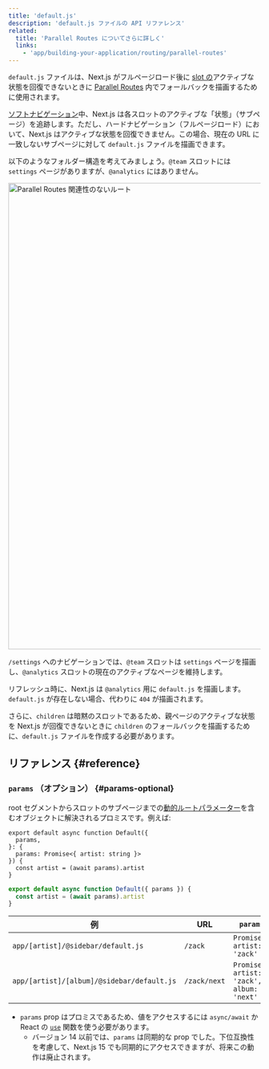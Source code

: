 ```yaml
---
title: 'default.js'
description: 'default.js ファイルの API リファレンス'
related:
  title: 'Parallel Routes についてさらに詳しく'
  links:
    - 'app/building-your-application/routing/parallel-routes'
---
```


`default.js` ファイルは、Next.js がフルページロード後に [slot の](/docs/app/building-your-application/routing/parallel-routes#slots)アクティブな状態を回復できないときに [Parallel Routes](/docs/app/building-your-application/routing/parallel-routes) 内でフォールバックを描画するために使用されます。

[ソフトナビゲーション](/docs/app/building-your-application/routing/linking-and-navigating#5-soft-navigation)中、Next.js は各スロットのアクティブな「状態」（サブページ）を追跡します。ただし、ハードナビゲーション（フルページロード）において、Next.js はアクティブな状態を回復できません。この場合、現在の URL に一致しないサブページに対して `default.js` ファイルを描画できます。

以下のようなフォルダー構造を考えてみましょう。`@team` スロットには `settings` ページがありますが、`@analytics` にはありません。

<Image
  alt="Parallel Routes 関連性のないルート"
  srcLight="/docs/light/parallel-routes-unmatched-routes.png"
  srcDark="/docs/dark/parallel-routes-unmatched-routes.png"
  width="1600"
  height="930"
/>

`/settings` へのナビゲーションでは、`@team` スロットは `settings` ページを描画し、`@analytics` スロットの現在のアクティブなページを維持します。

リフレッシュ時に、Next.js は `@analytics` 用に `default.js` を描画します。`default.js` が存在しない場合、代わりに `404` が描画されます。

さらに、`children` は暗黙のスロットであるため、親ページのアクティブな状態を Next.js が回復できないときに `children` のフォールバックを描画するために、`default.js` ファイルを作成する必要があります。

## リファレンス {#reference}

### `params` （オプション） {#params-optional}

root セグメントからスロットのサブページまでの[動的ルートパラメーター](/docs/app/building-your-application/routing/dynamic-routes)を含むオブジェクトに解決されるプロミスです。例えば:

<Tabs>
<TabItem value="tsx" label="TypeScript">

```tsx title="app/[artist]/@sidebar/default.js" switcher
export default async function Default({
  params,
}: {
  params: Promise<{ artist: string }>
}) {
  const artist = (await params).artist
}
```

</TabItem>
<TabItem value="jsx" label="JavaScript">

```jsx title="app/[artist]/@sidebar/default.js" switcher
export default async function Default({ params }) {
  const artist = (await params).artist
}
```

</TabItem>
</Tabs>

| 例                                         | URL          | `params`                                     |
| ------------------------------------------ | ------------ | -------------------------------------------- |
| `app/[artist]/@sidebar/default.js`         | `/zack`      | `Promise<{ artist: 'zack' }>`                |
| `app/[artist]/[album]/@sidebar/default.js` | `/zack/next` | `Promise<{ artist: 'zack', album: 'next' }>` |

- `params` prop はプロミスであるため、値をアクセスするには `async/await` か React の [`use`](https://react.dev/reference/react/use) 関数を使う必要があります。
  - バージョン 14 以前では、`params` は同期的な prop でした。下位互換性を考慮して、Next.js 15 でも同期的にアクセスできますが、将来この動作は廃止されます。
